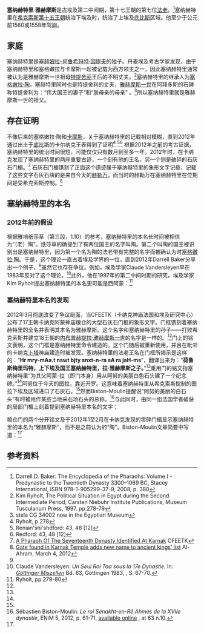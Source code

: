 {{Pharaoh Infobox | 
| Name=塞纳赫特里·雅赫摩斯
| NomenHiero= <hiero>G39-N5-<-N12-ms-s-></hiero>
| Nomen=雅赫摩斯<br>''{{Unicode|Jˁḥ-ms}}''<br>''{{link-en|雅|Iah}}生了他''、
| PrenomenHiero= <hiero>M23:t-L2:t-<-N5:O34-N35:M3:Aa1*X1-D40:N35-></hiero>
| Prenomen=塞纳赫特里<br>''{{Unicode|Snḫt.n-Rˁ}}''<br>''像[[拉|拉]]一样永存''<br>（该名字同时是[[卡尔纳克王表|卡尔纳克王表]]的荷鲁斯名）
| Golden=  
| Nebty=  
| HorusHiero=<hiero>mr-i-i-mAat-t:Z1</hiero>
|Horus=梅里玛特<ref name="moulin">Sébastien Biston-Moulin: ''Le roi Sénakht-en-Rê Ahmès de la XVIIe dynastie'', ENiM 5, 2012, p. 61-71, [http://www.enim-egyptologie.fr/index.php?page=enim-5&n=6 available online] {{Wayback|url=http://www.enim-egyptologie.fr/index.php?page=enim-5&n=6 |date=20170716235846 }}.</ref>
| predecessor = [[塞赫姆拉-何鲁希玛特·因提夫|塞赫姆拉-何鲁希玛特·因提夫]]
| successor   = [[塞格嫩拉·陶|塞格嫩拉·陶]]
| dynasty     = [[埃及第十七王朝|埃及第十七王朝]]
| father      = 可能是[[努赫普拉·因提夫|努赫普拉·因提夫]]
| death_date  = 公元前1558年？
| spouse      = [[特提舍丽|特提舍丽]]
| children    = 塞格嫩拉·陶、[[爱赫特波一世|爱赫特波一世]]、<br>{{link-en|雅赫摩斯-安哈普|Ahmose Inhapi}}、{{link-en|西特哲胡提|Sitdjehuti}}、<br>[[卡摩斯|卡摩斯]]？
}}
'''塞纳赫特里·雅赫摩斯'''是古埃及第二中间期，第十七王朝的第七位[[法老|法老]]。<ref name="encyclo">Darrell D. Baker: The Encyclopedia of the Pharaohs: Volume I - Predynastic to the Twentieth Dynasty 3300–1069 BC, Stacey International, ISBN 978-1-905299-37-9, 2008, p. 380</ref>塞纳赫特里在[[希克索斯|希克索斯]][[埃及第十五王朝|第十五王朝]]统治下埃及时，统治了上埃及[[底比斯_(埃及)|底比斯]]区域。他至少于公元前1560或1558年驾崩。

==家庭==
塞纳赫特里是[[塞赫姆拉-何鲁希玛特·因提夫|塞赫姆拉-何鲁希玛特·因提夫]]的独子。丹麦埃及考古学家{{link-en|金·瑞霍尔特|Kim Ryholt}}发现，由于塞纳赫特里和塞格嫩拉与卡摩斯一起被记载为西方领主之一，因此塞纳赫特里通常被认为是雅赫摩斯一世祖母[[特提舍丽|特提舍丽]]王后的不明丈夫。<ref>Kim Ryholt, The Political Situation in Egypt during the Second Intermediate Period, Carsten Niebuhr Institute Publications, Museum Tusculanum Press, 1997. pp.278-79</ref>塞纳赫特里的继承人为[[塞格嫩拉·陶|塞格嫩拉·陶]]。塞赫特里同时也是特提舍利的丈夫，[[雅赫摩斯一世|雅赫摩斯一世]]在阿拜多斯的石碑称特提舍利为：“伟大国王的妻子”和“朕母亲的母亲” 。<ref>stela CG 34002 now in the Egyptian Museum</ref>所以塞纳赫特里就是雅赫摩斯一世的祖父。

==存在证明==
不像后来的塞格嫩拉·陶和[[卡摩斯|卡摩斯]]，关于塞纳赫特里的记载相对模糊，直到2012年通过出土于[[底比斯_(埃及)|底比斯]]的卡尔纳克王表得到了证明<ref>Ryholt, p.278</ref> <ref>Renian'shi'shdford: 43, 48 [12]</ref><ref>Redford: 43, 48 [12]</ref> 根据2012年之前的考古证据，塞纳赫特里的统治时间很短，可能仅仅只有数月到至多一年。2012年时，在卡纳克发现了塞纳赫特里的两座重要古迹，一个刻有他的王名，另一个则是破碎的石灰石门楣。<ref>[http://www.cfeetk.cnrs.fr/uk/index.php?page=senakhtenre A Pharaoh Of The Seventeenth Dynasty Identified At Karnak] {{webarchive|url=https://web.archive.org/web/20120311054112/http://www.cfeetk.cnrs.fr/uk/index.php?page=senakhtenre |date=2012-03-11 }} CFEETK</ref> 石灰石门楣镌刻了正面这个遗迹属于塞纳赫特里的象形文字记载，记载了这些文字石灰石块的是来自今天的[[赫勒万|赫勒万]]，而当时的赫勒万在塞纳赫特里在位期间是受希克索斯控制。<ref>[http://english.ahram.org.eg/NewsContent/9/40/35984/Heritage/Ancient-Egypt/Gate-found-in-Karnak-Temple-adds-new-name-to-ancie.aspx Gate found in Karnak Temple adds new name to ancient kings' list] {{Wayback|url=http://english.ahram.org.eg/NewsContent/9/40/35984/Heritage/Ancient-Egypt/Gate-found-in-Karnak-Temple-adds-new-name-to-ancie.aspx |date=20210715083634 }} Al-Ahram, March 4, 2012</ref>

==塞纳赫特里的本名==
===2012年前的假设===
根据雅培纸莎草（第三段，1.10）的参考，塞纳赫特里的本名长时间被相信为“（老）陶”。纸莎草的确提到了有两位国王的名字叫陶。第二个叫陶的国王被识别出是塞纳赫特里，因为第一个名为陶的法老带有完整的名字而被确认为时[[塞格嫩拉·陶|塞格嫩拉·陶]]。于是，这个理论一直占着埃及学界的一位，直到2012年Darrell Baker分享出一个例子，<ref name="encyclo"/>虽然它也存在争议。例如，埃及学家Claude Vandersleyen早在1983年反对了这个理论。<ref>Claude Vandersleyen: ''Un Seul Roi Taa sous la 17e Dynastie.'' In: ''[[Göttinger_Miszellen|Göttinger Miszellen]]'' Bd. 63, Göttingen 1983, {{ISSN|0344-385X}}, S. 67-70.</ref>此外，他在1997年的第二中间时期的研究，埃及学家Kim Ryholt提出塞纳赫特里的本名更可能是西阿蒙：<ref>Ryholt, pp.279-80</ref>
{{cquote|这个本名被刻在发现于德拉阿布纳加坟墓里的两个印章之一，另外一个刻的是塞纳赫特里的王位名（他的本名是陶）。这已被提出说西阿蒙这个名字在这里只是被用作修饰语。在这种情况下，这会被放置在本名之处，因为这个名字紧接在‘拉之子’称号的后面。然而，除了一个事实，即卡摩斯有时在对战阿波菲斯期间因政治原因将其以‘伟大的统治者’所代替，而‘拉之子’的称号在第二中间时期总是有一个适当的本名跟随在后。因为西阿蒙在新王国时期是个出名的名字，似乎更有可能的是，我们所持里的名字是修饰名。实际上，这两个印章是一起被发现的，而且在工艺上是几乎相同，这表明它们在大约在同一时间制作并给予墓主人。因此西阿蒙这个名字或多或少必须符合塞格嫩拉的当代风格，而且因为其无法确定西阿蒙与他的继任者（即卡摩斯）的身份，这表明西阿蒙是塞纳赫特里的本名。}}
===塞纳赫特里本名的发现===
2012年3月彻底改变了争议局面，当CFEETK（卡纳克神庙法国和埃及研究中心）公布了17王朝卡纳克阿蒙神庙粮仓的大型石灰石门框的象形文字。门框镌刻着塞纳赫特里的全名并表明其本名为雅赫摩斯。这个名字和塞纳赫特里的孙子——打败希克索斯并建立18王朝的[[雅赫摩斯一世|内布普赫提拉·雅赫摩斯一世]]的名字是一样的。<ref name="moulin"/>门上的铭文表明，这个门框是塞纳赫特里命令建造的。这个门随后被重新使用，并且在毗邻的卡纳克[[卜塔|卜塔]]神庙建造时被发现。塞纳赫特里的法老王名在门框所揭示是这样的：“'''Hr mry-mAa.t nswt bjty snxt-n-ra sA ra jaH-ms'''”，翻译出来为：“'''荷鲁斯梅里玛特，上下埃及国王塞纳赫特里，拉·雅赫摩斯之子。'''”<ref name="moulin"/>重用门的铭文指塞纳赫特里“为其父阿蒙-拉（即门本身）用从阿努的美丽白色石头建了一个纪念碑。”<ref name="moulin"/>阿努位于今天的图拉，靠近开罗。这意味着塞纳赫特里从希克索斯控制的图拉下埃及区域进口了石灰石。<ref name="moulin"/>然而Biston-Moulin提醒说“阿努的美丽的白石头”有时被用作某些当地采石场石头的总称。<ref name="moulin2">Sébastien Biston-Moulin: ''Le roi Sénakht-en-Rê Ahmès de la XVIIe dynastie'', ENiM 5, 2012, p. 61-71, [http://www.enim-egyptologie.fr/index.php?page=enim-5&n=6 available online] {{Wayback|url=http://www.enim-egyptologie.fr/index.php?page=enim-5&n=6 |date=20170716235846 }}, at 63 n.10.</ref>与此同时，由同一组法国学者破获的局部门楣上刻着提到塞纳赫特里本名的文字：
{{cquote|[[荷鲁斯|贝迪特]]，伟大的神
*【天神万岁】【由】赋予了像拉神的永恒生命的塞纳赫特里所作！
*【欢呼】赋予了像拉神的永恒生命的拉·雅赫摩斯之子！<ref name="moulin"/>}}

粮仓门的两个分开铭文及于2012年1至2月在卡纳克发现的零碎门楣显示塞纳赫特里的本名为“雅赫摩斯”，而不是之前认为的“陶”。Biston-Moulin文章简要中写道：<ref name="moulin"/>
{{cquote|刻着塞纳赫特里·雅赫摩斯名字的粮仓门最近在靠近卡纳克的卜塔神庙所发现。铭文让这位之前只能通过后期王表得知加冕名的17王朝国王，更加精确确定身份。他们同时也发现了塞纳赫特里的本名：雅赫摩斯。塞纳赫特里·陶一世和塞纳赫特里·西阿蒙两个名字必须被弃用了。记录于纸莎草，识别国王位于底比斯克罗波利斯的坟墓的拉美西斯时期调查报告意见也被屏弃。只有一位国王的本名是“陶”，即塞格嫩拉。塞纳赫特里的本名雅赫摩斯导致了这样的结论：这位国王一定是17王朝晚期至18王朝早期雅赫摩斯家族的一员，且也是已知最早的一员代表。最终，文件上有着雅赫摩斯这个本名的只能归属于塞纳赫特里或是雅赫摩斯一世。}}

==参考资料==
{{reflist}}

{{s-start}}
{{s-bef | before=[[塞赫姆拉-何鲁希玛特·因提夫|塞赫姆拉-何鲁希玛特·因提夫]]}}
{{s-ttl | title=[[法老|埃及法老]] | years=第十七王朝 }}
{{s-aft | after=[[塞格嫩拉·陶|塞格嫩拉·陶]]}}
{{end}}

{{埃及统治者}}
